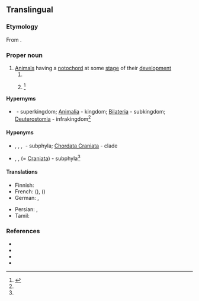 ==Translingual==

===Etymology===
From {{der|mul|la|chorda||cord, string}}.

===Proper noun===
{{taxoninfl}}

# [[animal|Animal]]s having a [[notochord]] at some [[stage]] of their [[development]]
## {{taxon|phylum|superphylum|Deuterostomia}}
## {{taxon|phylum|infrakingdom|Deuterostomia}}<ref name="Ruggiero">{{R:Ruggiero}}</ref>

====Hypernyms====
* {{sense|phylum in infrakingdom}} {{ll|mul|Eukaryota}}&nbsp;- superkingdom; [[Animalia]]&nbsp;- kingdom; [[Bilateria]]&nbsp;- subkingdom; [[Deuterostomia]]&nbsp;- infrakingdom<ref name=Ruggiero />

====Hyponyms====
* {{sense|phylum}} {{ll|mul|Cephalochordata}}, {{ll|mul|Myxini}}, {{ll|mul|Urochordata}}, {{ll|mul|Vertebrata}}&nbsp;- subphyla; [[Chordata Craniata]]&nbsp;- clade
* {{sense|phylum in infrakingdom}} {{ll|mul|Cephalochordata}}, {{ll|mul|Urochordata}}, {{ll|mul|Vertebrata}} (= [[Craniata]])&nbsp;- subphyla<ref name=Ruggiero />

====Translations====
{{trans-top|a taxonomic phylum, within superphylum Deuterostomia}}
* Finnish: {{t+|fi|selkäjänteiset}}
* French: {{t|fr|chordés|m-p}} ({{t|fr|chordé|m-s}}), {{t|fr|cordés|m-p}} ({{t|fr|cordé|m-s}})
* German: {{t+|de|Chordatiere|f-p}}, {{t+|de|Chordata|n-p}}
{{trans-mid}}
* Persian: {{t|fa|طنابداران|tr=tanâbdârân}}, {{t|fa|مازه‌داران|tr=mâze-dârân}}
* Tamil: {{t|ta|முதுகுநாணிகள்}}
{{trans-bottom}}

===References===
* {{pedia}}
* {{specieslite}}
* {{comcatlite}}
* {{R:TOL}}
<references />